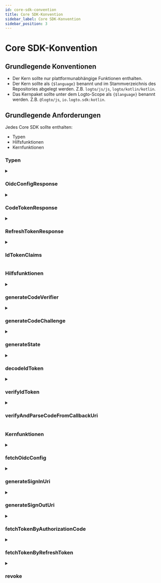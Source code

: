 ```yaml
---
id: core-sdk-convention
title: Core SDK-Konvention
sidebar_label: Core SDK-Konvention
sidebar_position: 3
---
```


# Core SDK-Konvention

## Grundlegende Konventionen

- Der Kern sollte nur plattformunabhängige Funktionen enthalten.
- Der Kern sollte als `{$language}` benannt und im Stammverzeichnis des Repositories abgelegt werden. Z.B. `logto/js/js`, `logto/kotlin/kotlin`.
- Das Kernpaket sollte unter dem Logto-Scope als `{$language}` benannt werden. Z.B. `@logto/js`, `io.logto.sdk:kotlin`.

## Grundlegende Anforderungen

Jedes Core SDK sollte enthalten:

- Typen
- Hilfsfunktionen
- Kernfunktionen

### Typen

<details>
  <summary>

### OidcConfigResponse

</summary>

Die Konfiguration des Identitätsanbieters, die über die `/oidc/.well-known/openid-configuration` API abgerufen werden kann.

**Eigenschaften**

| Name                  | Typ      |
| --------------------- | -------- |
| authorizationEndpoint | `string` |
| tokenEndpoint         | `string` |
| endSessionEndpoint    | `string` |
| revocationEndpoint    | `string` |
| jwksUri               | `string` |
| issuer                | `string` |

</details>

<details>
  <summary>

### CodeTokenResponse

</summary>

Die Antwortdaten von `/oidc/token` (durch Autorisierungscode).

**Eigenschaften**

| Name         | Typ      | Erforderlich |
| ------------ | -------- | ------------ |
| accessToken  | `string` | ✅           |
| refreshToken | `string` |              |
| idToken      | `string` | ✅           |
| scope        | `string` | ✅           |
| expiresIn    | `number` | ✅           |

</details>

<details>
  <summary>

### RefreshTokenResponse

</summary>

Die Antwortdaten von `/oidc/token` (durch Auffrischungstoken), wenn Tokens durch ein Auffrischungstoken aktualisiert werden.

**Eigenschaften**

| Name         | Typ      | Erforderlich |
| ------------ | -------- | ------------ |
| accessToken  | `string` | ✅           |
| refreshToken | `string` | ✅           |
| idToken      | `string` |              |
| scope        | `string` | ✅           |
| expiresIn    | `number` | ✅           |

</details>

<details>
  <summary>

### IdTokenClaims

</summary>

Ansprüche, die vom ID-Token getragen werden.

**Eigenschaften**

| Name     | Typ      | Erforderlich |
| -------- | -------- | ------------ |
| sub      | `string` | ✅           |
| aud      | `string` | ✅           |
| exp      | `number` | ✅           |
| iat      | `number` | ✅           |
| iss      | `string` | ✅           |
| atHash   | `string` |              |
| username | `string` |              |
| name     | `string` |              |
| avatar   | `string` |              |

</details>

### Hilfsfunktionen

<details>
  <summary>

### generateCodeVerifier

</summary>

Generiere einen Code-Verifier.  
Die Länge des Code-Verifiers ist fest auf 64 eingestellt.  
Der Rückgabewert MUSS in einen URL-sicheren Base64-Format-String verschlüsselt werden.

**Referenz**

- [PKCE](https://oauth.net/2/pkce/)

**Parameter**

Keine.

**Rückgabetyp**

`string`

</details>

<details id="generatecodeverifier">
  <summary>

### generateCodeChallenge

</summary>

Generiere eine Code-Challenge basierend auf einem Code-Verifier.  
Diese Methode verschlüsselt den Code-Verifier und gibt das Ergebnis in einem URL-sicheren Base64-Format zurück.  
Wir haben den Verschlüsselungsalgorithmus in Logto V1 fest auf `SHA-256` eingestellt.

**Referenz**

- [PKCE](https://oauth.net/2/pkce/)

**Parameter**

| Name         | Typ      | Anmerkungen                          |
| ------------ | -------- | ------------------------------------ |
| codeVerifier | `string` | Generiert durch generateCodeVerifier |

**Rückgabetyp**

`string`

</details>

<details>
  <summary>

### generateState

</summary>

"State" wird verwendet, um CSRF-Angriffe zu verhindern.  
Die Länge des "State" ist fest auf 64 eingestellt.  
Der zurückzugebende Ergebnisstring MUSS in einen URL-sicheren Base64-Format-String verschlüsselt werden.

**Referenz**

- [CSRF](https://datatracker.ietf.org/doc/html/rfc6749#section-10.12)

**Parameter**

Keine.

**Rückgabetyp**

`string`

</details>

<details>
  <summary>

### decodeIdToken

</summary>

Dekodiere ein ID-Token ohne geheime Überprüfung.  
Gibt ein `IdTokenClaims` zurück, das alle Token-Ansprüche im Payload-Abschnitt enthält.

**Parameter**

| Name  | Typ      |
| ----- | -------- |
| token | `string` |

**Rückgabetyp**

`IdTokenClaims`

**Ausnahmen**

- Das `token` ist kein gültiges JWT.

</details>

<details>
  <summary>

### verifyIdToken

</summary>

Überprüfe, ob ein ID-Token legal ist.

**Überprüfung des Signaturschlüssels**

OIDC unterstützt das JSON Web Key Set.
Diese Funktion akzeptiert ein `JsonWebKeySet`-Objekt aus einer Drittanbieterbibliothek (jose) zur Überprüfung.

```json
// JsonWebKeySet Beispiel
{
  "keys": [
    {
      "kty": "RSA",
      "use": "sig",
      "kid": "xxxx",
      "e": "xxxx",
      "n": "xxxx"
    }
  ]
}
```

**Überprüfung der Ansprüche**

- Überprüfe, ob der `iss` im ID-Token mit dem Aussteller dieses Tokens übereinstimmt.
- Überprüfe, ob der `aud` (Zielgruppe) Anspruch gleich der Client-ID ist.
- Überprüfe, ob die aktuelle Zeit vor der Ablaufzeit liegt.
- Überprüfe, ob die Ausstellungszeit (`iat`) nicht mehr als +/- 1 Minute von der aktuellen Zeit abweicht.

**Referenz**

- [OpenID Connect Core - ID Token Validation](https://openid.net/specs/openid-connect-core-1_0.html#IDTokenValidation)

**Parameter**

| Name     | Typ             |
| -------- | --------------- |
| idToken  | `string`        |
| clientId | `string`        |
| issuer   | `string`        |
| jwks     | `JsonWebKeySet` |

**Rückgabetyp**

`void`

**Ausnahmen**

- Überprüfung des Signaturschlüssels fehlgeschlagen
- Überprüfung der Ansprüche fehlgeschlagen

</details>

<details>
  <summary>

### verifyAndParseCodeFromCallbackUri

</summary>

Überprüfe, ob die Anmelde-Callback-URI legal ist, und gib den `code` zurück, der aus der Callback-URI extrahiert wurde.

**Überprüfung der Callback-URI**

- Überprüfe, ob die `callbackUri` mit `redirectUri` beginnt
- Überprüfe, ob kein `error` in der `callbackUri` vorhanden ist (siehe [Fehlerantwort](https://datatracker.ietf.org/doc/html/rfc6749#section-4.1.2.1) in der Redirect-URI).
- Überprüfe, ob die `callbackUri` `state` enthält, das dem `state`-Wert entsprechen sollte, den du in `generateSignInUri` angegeben hast.
- Überprüfe, ob die `callbackUri` den Parameterwert `code` enthält, den du bei der Anforderung an `/oidc/token` (durch Auffrischungstoken) verwenden wirst.

**Parameter**

| Name        | Typ      |
| ----------- | -------- |
| callbackUri | `string` |
| redirectUri | `string` |
| state       | `string` |

**Rückgabetyp**

`string`

**Ausnahmen**

- Überprüfungen fehlgeschlagen

</details>

### Kernfunktionen

<details>
  <summary>

### fetchOidcConfig

</summary>

Gibt `OidcConfigResponse` zurück, indem eine Anfrage an `/oidc/.well-known/openid-configuration` gestellt wird.

**Parameter**

| Name     | Typ      | Anmerkungen               |
| -------- | -------- | ------------------------- |
| endpoint | `string` | Der OIDC-Service-Endpunkt |

**Rückgabetyp**

`OidcConfigResponse`

**Ausnahmen**

- Abruf fehlgeschlagen

</details>

<details>
  <summary>

### generateSignInUri

</summary>

**Parameter**

| Name                  | Typ        | Erforderlich | Anmerkungen                                                       |
| --------------------- | ---------- | ------------ | ----------------------------------------------------------------- |
| authorizationEndpoint | `string`   | ✅           |                                                                   |
| clientId              | `string`   | ✅           |                                                                   |
| redirectUri           | `string`   | ✅           |                                                                   |
| codeChallenge         | `string`   | ✅           |                                                                   |
| state                 | `string`   | ✅           |                                                                   |
| scopes                | `string[]` |              | Die Implementierung kann je nach Sprachspezifikationen variieren. |
| resources             | `string[]` |              | Die Implementierung kann je nach Sprachspezifikationen variieren. |
| prompt                | `string`   |              | Standard: `consent`.                                              |

Die URL wird basierend auf `authorizationEndpoint` generiert und enthält die folgenden Abfrageparameter:

**Anmelde-URL-Abfrageparameter**

| Abfrage-Schlüssel     | Erforderlich | Anmerkungen                                                                                                                |
| --------------------- | ------------ | -------------------------------------------------------------------------------------------------------------------------- |
| client_id             | ✅           |                                                                                                                            |
| redirect_uri          | ✅           |                                                                                                                            |
| code_challenge        | ✅           |                                                                                                                            |
| code_challenge_method | ✅           | Fest auf S256 eingestellt.                                                                                                 |
| state                 | ✅           |                                                                                                                            |
| scope                 | ✅           | scope enthält immer openid und offline_access, auch wenn der Eingabebereich einen null oder leeren Bereichswert liefert.   |
| resource              |              | Wir können resource mehrmals zur URI hinzufügen, der Backend wird sie als Liste konvertieren. z.B. `resource=a&resource=b` |
| response_type         | ✅           | Fest auf code eingestellt.                                                                                                 |
| prompt                | ✅           |                                                                                                                            |

**Rückgabetyp**

`string`

</details>

<details>
  <summary>

### generateSignOutUri

</summary>

**Parameter**

| Name                  | Typ      | Erforderlich |
| --------------------- | -------- | ------------ |
| endSessionEndpoint    | `string` | ✅           |
| idToken               | `string` | ✅           |
| postLogoutRedirectUri | `string` |              |

Die zu generierende URL basiert auf `endSessionEndpoint` und enthält die folgenden Abfrageparameter:

**Abmelde-URL-Abfrageparameter**

| Abfrage-Schlüssel        | Erforderlich | Anmerkungen                                       |
| ------------------------ | ------------ | ------------------------------------------------- |
| id_token_hint            | ✅           | der eingegebene `idToken`-Parameter               |
| post_logout_redirect_uri |              | der eingegebene `postLogoutRedirectUri`-Parameter |

**Rückgabetyp**

`string`

</details>

<details>
  <summary>

### fetchTokenByAuthorizationCode

</summary>

Hole ein Token (`CodeTokenResponse`), indem eine Anfrage an `/oidc/token` (durch Autorisierungscode) gestellt wird.

**Parameter**

| Name          | Typ      | Erforderlich |
| ------------- | -------- | ------------ |
| tokenEndpoint | `string` | ✅           |
| code          | `string` | ✅           |
| codeVerifier  | `string` | ✅           |
| clientId      | `string` | ✅           |
| redirectUri   | `string` | ✅           |
| resource      | `string` |              |

**HTTP-Anfrage**

- Endpunkt: `/oidc/token`
- Methode: `POST`
- Content-Type: `application/x-www-form-urlencoded`
- Nutzlast:

| Abfrage-Schlüssel | Typ                            | Erforderlich |
| ----------------- | ------------------------------ | ------------ |
| grant_type        | `string: 'authorization_code'` | ✅           |
| code              | `string`                       | ✅           |
| code_verifier     | `string`                       | ✅           |
| client_id         | `string`                       | ✅           |
| redirect_uri      | `string`                       | ✅           |
| resource          | `string`                       |              |

**Rückgabetyp**

`CodeTokenResponse`

**Ausnahmen**

- Abruf fehlgeschlagen

</details>

<details>
  <summary>

### fetchTokenByRefreshToken

</summary>

Hole ein Token (`RefreshTokenTokenResponse`) über `/oidc/token` (durch Auffrischungstoken).

**Parameter**

| Name          | Typ        | Erforderlich |
| ------------- | ---------- | ------------ |
| tokenEndpoint | `string`   | ✅           |
| clientId      | `string`   | ✅           |
| refreshToken  | `string`   | ✅           |
| resource      | `string`   |              |
| scopes        | `string[]` |              |

**HTTP-Anfrage**

- Endpunkt: `/oidc/token`
- Methode: `POST`
- Content-Type: `application/x-www-form-urlencoded`
- Nutzlast:

| Abfrage-Schlüssel | Typ                       | Erforderlich | Anmerkungen                                                                                |
| ----------------- | ------------------------- | ------------ | ------------------------------------------------------------------------------------------ |
| grant_type        | `string: 'refresh_token'` | ✅           |                                                                                            |
| refresh_token     | `string`                  | ✅           |                                                                                            |
| client_id         | `string`                  | ✅           |                                                                                            |
| resource          | `string`                  |              |                                                                                            |
| scope             | `string`                  |              | wir verbinden die `scopes`-Werte mit Leerzeichen, um diesen `scope`-String zu konstruieren |

**Rückgabetyp**

`RefreshTokenTokenResponse`

**Ausnahmen**

- Abruf fehlgeschlagen

</details>

<details>
  <summary>

### revoke

</summary>

Anfrage an die `/oidc/token/revocation` API, um den Autorisierungsserver darüber zu informieren, dass ein zuvor erhaltenes Auffrischungs- oder Zugangstoken nicht mehr benötigt wird.

**Parameter**

| Name               | Typ      | Anmerkungen            |
| ------------------ | -------- | ---------------------- |
| revocationEndpoint | `string` |                        |
| clientId           | `string` |                        |
| token              | `string` | zu widerrufendes Token |

**HTTP-Anfrage**

- Endpunkt: `/oidc/token/revocation`
- Methode: `POST`
- Content-Type: `application/x-www-form-urlencoded`
- Nutzlast:

| Abfrage-Schlüssel | Typ      |
| ----------------- | -------- |
| client_id         | `string` |
| token             | `string` |

**Rückgabetyp**

`void`

**Ausnahmen**

- Widerruf fehlgeschlagen

</details>
